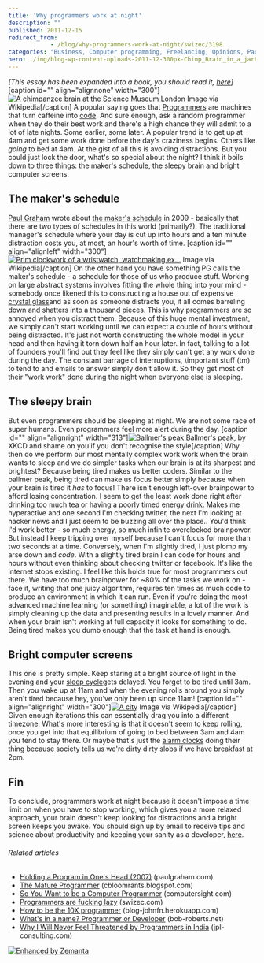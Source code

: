 ```yaml
---
title: 'Why programmers work at night'
description: ""
published: 2011-12-15
redirect_from: 
            - /blog/why-programmers-work-at-night/swizec/3198
categories: "Business, Computer programming, Freelancing, Opinions, Paul Graham, Personal, Programmer, Programming, Side Projects, Source code"
hero: ./img/blog-wp-content-uploads-2011-12-300px-Chimp_Brain_in_a_jar8.jpg
---
```

_\[This essay has been expanded into a book, you should read it, [here](http://nightowlsbook.com)]_ \[caption id=&quot;&quot; align=&quot;alignnone&quot; width=&quot;300&quot;][![A chimpanzee brain at the Science Museum London](./img/blog-wp-content-uploads-2011-12-300px-Chimp_Brain_in_a_jar8.jpg "A chimpanzee brain at the Science Museum London")](http://commons.wikipedia.org/wiki/File:Chimp_Brain_in_a_jar.jpg) Image via Wikipedia\[/caption] A popular saying goes that [Programmers](http://en.wikipedia.org/wiki/Programmer "Programmer") are machines that turn caffeine into [code](http://en.wikipedia.org/wiki/Source_code "Source code"). And sure enough, ask a random programmer when they do their best work and there&#x27;s a high chance they will admit to a lot of late nights. Some earlier, some later. A popular trend is to get up at 4am and get some work done before the day&#x27;s craziness begins. Others like _going_ to bed at 4am. At the gist of all this is avoiding distractions. But you could just lock the door, what&#x27;s so special about the night? I think it boils down to three things: the maker&#x27;s schedule, the sleepy brain and bright computer screens.

## The maker&#x27;s schedule

[Paul Graham](http://paulgraham.com "Paul Graham (computer programmer)") wrote about [the maker&#x27;s schedule](http://www.paulgraham.com/makersschedule.html) in 2009 - basically that there are two types of schedules in this world (primarily?). The traditional manager&#x27;s schedule where your day is cut up into hours and a ten minute distraction costs you, at most, an hour&#x27;s worth of time. \[caption id=&quot;&quot; align=&quot;alignleft&quot; width=&quot;300&quot;][![Prim clockwork of a wristwatch, watchmaking ex...](./img/blog-wp-content-uploads-2011-12-300px-Prim_clockwork4.jpg "Prim clockwork of a wristwatch, watchmaking ex...")](http://commons.wikipedia.org/wiki/File:Prim_clockwork.jpg) Image via Wikipedia\[/caption] On the other hand you have something PG calls the maker&#x27;s schedule - a schedule for those of us who produce stuff. Working on large abstract systems involves fitting the whole thing into your mind - somebody once likened this to constructing a house out of expensive [crystal glass](http://en.wikipedia.org/wiki/Lead_glass "Lead glass")and as soon as someone distracts you, it all comes barreling down and shatters into a thousand pieces. This is why programmers are so annoyed when you distract them. Because of this huge mental investment, we simply can&#x27;t start working until we can expect a couple of hours without being distracted. It&#x27;s just not worth constructing the whole model in your head and then having it torn down half an hour later. In fact, talking to a lot of founders you&#x27;ll find out they feel like they simply can&#x27;t get any work done during the day. The constant barrage of interruptions, \\important stuff (tm) to tend to and emails to answer simply don&#x27;t allow it. So they get most of their &quot;work work&quot; done during the night when everyone else is sleeping.

## The sleepy brain

But even programmers should be sleeping at night. We are not some race of super humans. Even programmers feel more alert during the day. \[caption id=&quot;&quot; align=&quot;alignright&quot; width=&quot;313&quot;][![Ballmer&#x27;s peak](./img/blog-wp-content-uploads-2011-12-ballmer_peak1.png "Ballmer&#x27;s peak")](http://xkcd.com/323/) Ballmer&#x27;s peak, by XKCD and shame on you if you don&#x27;t recognise the style\[/caption] Why then do we perform our most mentally complex work work when the brain wants to sleep and we do simpler tasks when our brain is at its sharpest and brightest? Because being tired makes us better coders. Similar to the ballmer peak, being tired can make us focus better simply because when your brain is tired it _has_ to focus! There isn&#x27;t enough left-over brainpower to afford losing concentration. I seem to get the least work done right after drinking too much tea or having a poorly timed [energy drink](http://en.wikipedia.org/wiki/Energy_drink "Energy drink"). Makes me hyperactive and one second I&#x27;m checking twitter, the next I&#x27;m looking at hacker news and I just seem to be buzzing all over the place.. You&#x27;d think I&#x27;d work better - so much energy, so much infinite overclocked brainpower. But instead I keep tripping over myself because I can&#x27;t focus for more than two seconds at a time. Conversely, when I&#x27;m slightly tired, I just plomp my arse down and _code_. With a slightly tired brain I can code for hours and hours without even thinking about checking twitter or facebook. It&#x27;s like the internet stops existing. I feel like this holds true for most programmers out there. We have too much brainpower for ~80% of the tasks we work on - face it, writing that one juicy algorithm, requires ten times as much code to produce an environment in which it can run. Even if you&#x27;re doing the most advanced machine learning (or something) imaginable, a lot of the work is simply cleaning up the data and presenting results in a lovely manner. And when your brain isn&#x27;t working at full capacity it looks for something to do. Being tired makes you dumb enough that the task at hand is enough.

## Bright computer screens

This one is pretty simple. Keep staring at a bright source of light in the evening and your [sleep cycle](http://en.wikipedia.org/wiki/Circadian_rhythm "Circadian rhythm")gets delayed. You forget to be tired until 3am. Then you wake up at 11am and when the evening rolls around you simply aren&#x27;t tired because hey, you&#x27;ve only been up since 11am! \[caption id=&quot;&quot; align=&quot;alignright&quot; width=&quot;300&quot;][![A city](./img/blog-wp-content-uploads-2011-12-300px-Innsbrucklarge5.jpg "A city")](http://commons.wikipedia.org/wiki/File:Innsbrucklarge.jpg) Image via Wikipedia\[/caption] Given enough iterations this can essentially drag you into a different timezone. What&#x27;s more interesting is that it doesn&#x27;t seem to keep rolling, once you get into that equilibrium of going to bed between 3am and 4am you tend to stay there. Or maybe that&#x27;s just the [alarm clocks](http://en.wikipedia.org/wiki/Alarm_clock "Alarm clock") doing their thing because society tells us we&#x27;re dirty dirty slobs if we have breakfast at 2pm.

## Fin

To conclude, programmers work at night because it doesn&#x27;t impose a time limit on when you have to stop working, which gives you a more relaxed approach, your brain doesn&#x27;t keep looking for distractions and a bright screen keeps you awake. You should sign up by email to receive tips and science about productivity and keeping your sanity as a developer, [here](http://swiz.ec/nightowls-list).

###### Related articles

- [Holding a Program in One&#x27;s Head (2007)](http://paulgraham.com/head.html) (paulgraham.com)
- [The Mature Programmer](http://cbloomrants.blogspot.com/2011/11/11-22-11-mature-programmer.html) (cbloomrants.blogspot.com)
- [So You Want to be a Computer Programmer](http://computersight.com/programming/so-you-want-to-be-a-computer-programmer/) (computersight.com)
- [Programmers are fucking lazy](http://swizec.com/blog/programmers-are-fucking-lazy/swizec/2648) (swizec.com)
- [How to be the 10X programmer](http://blog-johnfn.herokuapp.com/entry/4) (blog-johnfn.herokuapp.com)
- [What&#x27;s in a name? Programmer or Developer](http://bob-roberts.net/2011/11/06/whats-in-a-name-programmer-or-developer/) (bob-roberts.net)
- [Why I Will Never Feel Threatened by Programmers in India](http://blog.jpl-consulting.com/2011/12/why-i-will-never-feel-threatened-by-programmers-in-india/) (jpl-consulting.com)

[![Enhanced by Zemanta](http://img.zemanta.com/zemified_e.png?x-id=09e13045-a79a-44fa-a93e-3fde6634f398)](http://www.zemanta.com/ "Enhanced by Zemanta")